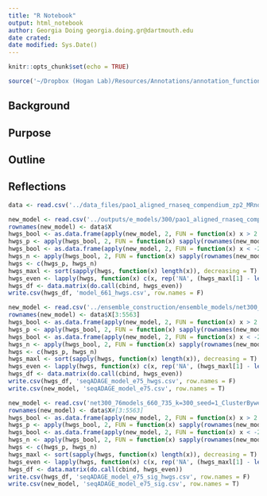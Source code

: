 ```yaml
---
title: "R Notebook"
output: html_notebook
author: Georgia Doing georgia.doing.gr@dartmouth.edu
date crated: 
date modified: Sys.Date()
---
```



```r
knitr::opts_chunk$set(echo = TRUE)
```

```r
source('~/Dropbox (Hogan Lab)/Resources/Annotations/annotation_functions.R')
```

## Background

## Purpose

## Outline

## Reflections
```r
data <- read.csv('../data_files/pao1_aligned_rnaseq_compendium_zp2_MRnorm_log_01_byall.csv', stringsAsFactors = F)
```


```r

new_model <- read.csv('../outputs/e_models/300/pao1_aligned_rnaseq_compendium_zp2_MRnorm_log_01_byall_seed:661_kl1:1e-05_kl2:0_act:relu_init:glorot_uniform_ep:250_tied:True_batch:10_lr:0.1_en_weights_da.csv', stringsAsFactors = F, header=F)
rownames(new_model) <- data$X
hwgs_bool <- as.data.frame(apply(new_model, 2, FUN = function(x) x > 2.5*sd(x)))
hwgs_p <- apply(hwgs_bool, 2, FUN = function(x) sapply(rownames(new_model)[x], function(y) PAO1_to_name(y)))
hwgs_bool <- as.data.frame(apply(new_model, 2, FUN = function(x) x < -2.5*sd(x)))
hwgs_n <- apply(hwgs_bool, 2, FUN = function(x) sapply(rownames(new_model)[x], function(y) PAO1_to_name(y)))
hwgs <- c(hwgs_p, hwgs_n)
hwgs_maxl <- sort(sapply(hwgs, function(x) length(x)), decreasing = T)
hwgs_even <- lapply(hwgs, function(x) c(x, rep('NA', (hwgs_maxl[1] - length(x)))))
hwgs_df <- data.matrix(do.call(cbind, hwgs_even))
write.csv(hwgs_df, 'model_661_hwgs.csv', row.names = F)
```

```r

new_model <- read.csv('../ensemble_construction/ensemble_models/net300_76models_660_735_k=300_seed=1_ClusterByweighted_avgweight_network_ADAGE.txt', stringsAsFactors = F, header=F, skip=2, nrows = 5561, sep='\t')
rownames(new_model) <- data$X[3:5563]
hwgs_bool <- as.data.frame(apply(new_model, 2, FUN = function(x) x > 2.5*sd(x)))
hwgs_p <- apply(hwgs_bool, 2, FUN = function(x) sapply(rownames(new_model)[x], function(y) PAO1_to_name(y)))
hwgs_bool <- as.data.frame(apply(new_model, 2, FUN = function(x) x < -2.5*sd(x)))
hwgs_n <- apply(hwgs_bool, 2, FUN = function(x) sapply(rownames(new_model)[x], function(y) PAO1_to_name(y)))
hwgs <- c(hwgs_p, hwgs_n)
hwgs_maxl <- sort(sapply(hwgs, function(x) length(x)), decreasing = T)
hwgs_even <- lapply(hwgs, function(x) c(x, rep('NA', (hwgs_maxl[1] - length(x)))))
hwgs_df <- data.matrix(do.call(cbind, hwgs_even))
write.csv(hwgs_df, 'seqADAGE_model_e75_hwgs.csv', row.names = F)
write.csv(new_model, 'seqADAGE_model_e75.csv', row.names = T)
```

```r

new_model <- read.csv('net300_76models_660_735_k=300_seed=1_ClusterByweighted_avgweight_network_ADAGE.txt', stringsAsFactors = F, header=F, skip=2, nrows = 5563, sep='\t')
rownames(new_model) <- data$X#[3:5563]
hwgs_bool <- as.data.frame(apply(new_model, 2, FUN = function(x) x > 2.5*sd(x, na.rm = T)))
hwgs_p <- apply(hwgs_bool, 2, FUN = function(x) sapply(rownames(new_model)[x], function(y) PAO1_to_name(y)))
hwgs_bool <- as.data.frame(apply(new_model, 2, FUN = function(x) x < -2.5*sd(x)))
hwgs_n <- apply(hwgs_bool, 2, FUN = function(x) sapply(rownames(new_model)[x], function(y) PAO1_to_name(y)))
hwgs <- c(hwgs_p, hwgs_n)
hwgs_maxl <- sort(sapply(hwgs, function(x) length(x)), decreasing = T)
hwgs_even <- lapply(hwgs, function(x) c(x, rep('NA', (hwgs_maxl[1] - length(x)))))
hwgs_df <- data.matrix(do.call(cbind, hwgs_even))
write.csv(hwgs_df, 'seqADAGE_model_e75_sig_hwgs.csv', row.names = F)
write.csv(new_model, 'seqADAGE_model_e75_sig.csv', row.names = T)
```
